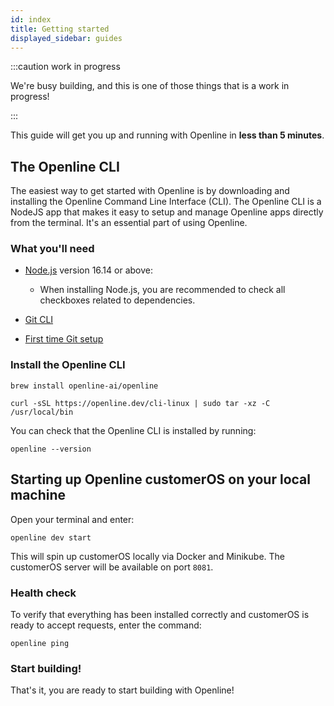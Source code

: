 ```yaml
---
id: index
title: Getting started
displayed_sidebar: guides
---
```


:::caution work in progress

We're busy building, and this is one of those things that is a work in progress!

:::

This guide will get you up and running with Openline in **less than 5 minutes**.  

## The Openline CLI

The easiest way to get started with Openline is by downloading and installing the Openline Command Line Interface (CLI).  The Openline CLI is a NodeJS app that makes it easy to setup and manage Openline apps directly from the terminal.  It's an essential part of using Openline.

### What you'll need

- [Node.js][node] version 16.14 or above:
  - When installing Node.js, you are recommended to check all checkboxes related to dependencies.

- [Git CLI][git]
- [First time Git setup][git-setup]


### Install the Openline CLI

<Tabs>
<TabItem value="macos" label="macOS" default>

```shell
brew install openline-ai/openline
```
  
</TabItem>
<TabItem value="linux" label="linux" default>
    

```shell
curl -sSL https://openline.dev/cli-linux | sudo tar -xz -C /usr/local/bin
```
 
</TabItem>
</Tabs>

You can check that the Openline CLI is installed by running:

```shell
openline --version
```

## Starting up Openline customerOS on your local machine

Open your terminal and enter:

```shell
openline dev start
```

This will spin up customerOS locally via Docker and Minikube.  The customerOS server will be available on port `8081`.

### Health check

To verify that everything has been installed correctly and customerOS is ready to accept requests, enter the command:

```shell
openline ping
```

### Start building!

That's it, you are ready to start building with Openline!


<!---References---->

[git]: https://git-scm.com/book/en/v2/Getting-Started-Installing-Git
[git-setup]: https://git-scm.com/book/en/v2/Getting-Started-First-Time-Git-Setup
[node]: https://nodejs.org/en/download/